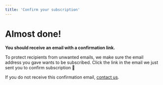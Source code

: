 ```yaml
---
title: 'Confirm your subscription'
---
```


# Almost done!

**You should receive an email with a confirmation link.**

To protect recipients from unwanted emails, we make sure the email address you gave wants to be subscribed. Click the link in the email we just sent you to confirm subscription 🙂

If you do not receive this confirmation email, [contact us](mailto:contact@opentermsarchive.org).

